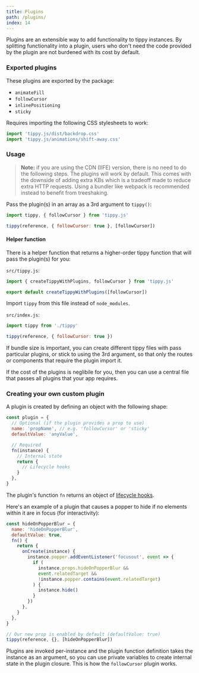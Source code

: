 ```yaml
---
title: Plugins
path: /plugins/
index: 14
---
```


Plugins are an extensible way to add functionality to tippy instances. By
splitting functionality into a plugin, users who don't need the code provided by
the plugin are not burdened with its cost by default.

### Exported plugins

These plugins are exported by the package:

- `animateFill` <Emoji emoji="🖌️" />
- `followCursor`
- `inlinePositioning`
- `sticky`

<Emoji emoji="🖌️" /> Requires importing the following CSS stylesheets to work:

```js
import 'tippy.js/dist/backdrop.css'
import 'tippy.js/animations/shift-away.css'
```

### Usage

> **Note:** if you are using the CDN (IIFE) version, there is no need to do the
> following steps. The plugins will work by default. This comes with the
> downside of adding extra KBs which is a tradeoff made to reduce extra HTTP
> requests. Using a bundler like webpack is recommended instead to benefit from
> treeshaking.

Pass the plugin(s) in an array as a 3rd argument to `tippy()`:

```js
import tippy, { followCursor } from 'tippy.js'

tippy(reference, { followCursor: true }, [followCursor])
```

#### Helper function

There is a helper function that returns a higher-order tippy function that will
pass the plugin(s) for you:

`src/tippy.js`:

```js
import { createTippyWithPlugins, followCursor } from 'tippy.js'

export default createTippyWithPlugins([followCursor])
```

Import `tippy` from this file instead of `node_modules`.

`src/index.js`:

```js
import tippy from './tippy'

tippy(reference, { followCursor: true })
```

If bundle size is important, you can create different tippy files with pass
particular plugins, or stick to using the 3rd argument, so that only the routes
or components that require the plugin import it.

If the cost of the plugins is neglibile for you, then you can use a central file
that passes all plugins that your app requires.

### Creating your own custom plugin

A plugin is created by defining an object with the following shape:

```js
const plugin = {
  // Optional (if the plugin provides a prop to use)
  name: 'propName', // e.g. 'followCursor' or 'sticky'
  defaultValue: 'anyValue',

  // Required
  fn(instance) {
    // Internal state
    return {
      // Lifecycle hooks
    }
  },
}
```

The plugin's function `fn` returns an object of
[lifecycle hooks](/lifecycle-hooks).

Here's an example of a plugin that causes a popper to hide if no elements within
it are in focus (for interactivity):

```js
const hideOnPopperBlur = {
  name: 'hideOnPopperBlur',
  defaultValue: true,
  fn() {
    return {
      onCreate(instance) {
        instance.popper.addEventListener('focusout', event => {
          if (
            instance.props.hideOnPopperBlur &&
            event.relatedTarget &&
            !instance.popper.contains(event.relatedTarget)
          ) {
            instance.hide()
          }
        })
      },
    }
  },
}

// Our new prop is enabled by default (defaultValue: true)
tippy(reference, {}, [hideOnPopperBlur])
```

Plugins are invoked per-instance and the plugin function definition takes the
instance as an argument, so you can use private variables to create internal
state in the plugin closure. This is how the `followCursor` plugin works.

